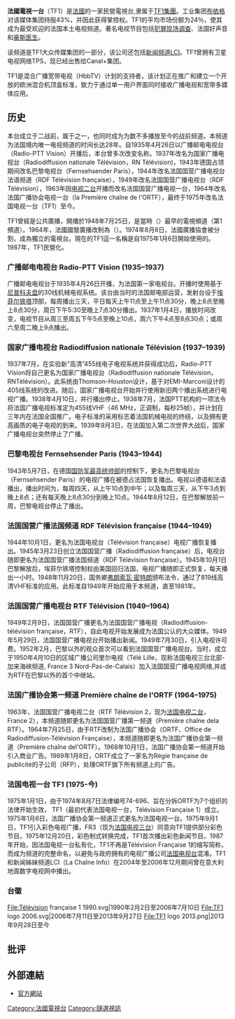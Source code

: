 {{coord|48|50|1.9|N|2|15|38.3|E|display=title}}
{{Infobox television channel
| name              = 法国电视一台
| logofile          = TF1_logo_2013.png
| logosize          = 200px
| launch            = {{Start date and age|1935|04|26|df=yes|p=yes}}
| closed date       = 
| network           = 
| owner             = [[TF1_Group|TF1 Group]]
| picture format    = [[576i|576i]] ([[SDTV|SDTV]])<br/>[[1080i|1080i]] ([[HDTV|HDTV]])
| share             = 10.25%
| share as of       = {{Start date|df=yes|2018|02}}
| share source      = [http://www.mediametrie.fr/ Médiamétrie]
| slogan            = “''Partageons des ondes positives.''”<br /><small>(让我们分享积极的共鸣)</small>
| country           = [[法国|法国]]
| language          = [[法语|法语]]
| affiliates        =
| headquarters      = 
| former names      = Radio-PTT Vision <small>(1935–1937)</small><br/> RN Télévision <small> (1937–1939)</small><br/>Fernsehsender Paris <small>(1943–1944)</small> <br/> Télévision Française <small>(1944–1945)</small> <br/> RDF <small>(1945–1949)</small> <br/> RTF <small>(1949–1963)</small> <br/> Première chaîne de la RTF <small>(1963–1964)</small> <br/> Première Chaîne de l'[[ORTF|ORTF]] <small>(1964–1975)</small>
| replaced names    = 
| replaced by names = 
| timeshift names   = 
| web               = [http://www.mytf1.fr/ www.mytf1.fr]
|terr serv 1    = [[Digital_terrestrial_television|TNT]]
|terr chan 1    = Channel 1 (HD)
|sat serv 1     = [[Canalsat|Canalsat]]
|sat chan 1     = Channel 1 (SD/HD) <br /> Channel 500 (HD) <br /> Channel 700 (SD)
|adsl serv 1    = [[Canalsat|Canalsat]]
|adsl chan 1    = Channel 1 (SD/HD) <br /> Channel 500 (HD) <br /> Channel 700 (SD)
| parent            = [[Bouygues|Bouygues]]
| key people        = [[Patrick_Le_Lay|Patrick Le Lay]]
| motto             =
}}
'''法國電視一台'''（TF1）是[[法國|法國]]的一家民營電視台,隶属于[[TF1集團|TF1集團]]。工业集团[[布依格|布依格]]对该媒体集团持股43%，并因此获得掌控权。TF1的平均市场份额为24％，使其成为最受欢迎的法国本土电视频道{{citation needed|date=May 2018}}。著名电视节目包括[[犯罪现场调查|犯罪现场调查]]、法国好声音和[[豪斯医生|豪斯医生]]。

该频道是TF1大众传媒集团的一部分，该公司还包括[[新聞台_(法國電視一台)|新闻频道LCI]]。TF1曾拥有卫星电视网络TPS，现已经出售给Canal+集团。

TF1是混合广播宽带电视（HbbTV）计划的支持者，该计划正在推广和建立一个开放的欧洲混合机顶盒标准，致力于通过单一用户界面同时接收广播电视和宽带多媒体应用。

==历史==
本台成立于二战前，属于{{link-en|世界上最早开播的一批电视台|Prewar television stations}}之一，也同时成为为数不多播放至今的战前频道。本频道为法国境内唯一电视频道的时间长达28年。自1935年4月26日以广播邮电电视台（Radio-PTT Vision）开播后，本台曾多次改变名称。1937年改名为国家广播电视台（Radiodiffusion nationale Télévision，RN Télévision)，1943年德国占领期间改名巴黎电视台（Fernsehsender Paris），1944年改名法国国营广播电视台法语频道（RDF Télévision française），1949年改名法国国营广播电视台（RDF Télévision），1963年因[[法国电视二台|电视二台]]开播而改名法国国营广播电视一台，1964年改名法国广播协会电视一台（la Première chaîne de l'ORTF），最终于1975年改名法国电视一台（TF1）至今。

TF1曾經是公共廣播，開播於1948年7月25日，是當時{{link-fr|法國國營廣播|Radiodiffusion-télévision française}}（{{lang|fr|Radiodiffusion-télévision française}}）最早的電視頻道{{lang|fr|La première chaîne}}（第1頻道）。1964年，法國國營廣播改制為{{link-fr|法國廣播協會|Office de radiodiffusion-télévision française}}（{{lang|fr|Office de Radiodiffusion-Télévision Française}}）。1974年8月8日，法國廣播協會被分割，成為獨立的電視台。現在的TF1這一名稱是自1975年1月6日開始使用的。1987年，TF1民營化。

=== 广播邮电电视台 Radio-PTT Vision (1935–1937) ===
广播邮电电视台于1935年4月26日开播，为法国第一家电视台。开播时使用基于[[尼普科夫盘|尼普科夫盘]]的30线机械电视系统。该台由当时的法国邮电部运营，发射台设于[[埃菲尔铁塔|埃菲尔铁塔]]顶部，每周播出三天，平日每天上午11点至上午11点30分，晚上8点至晚上8点30分，周日下午5:30至晚上7点30分播出。1937年1月4日，播放时间改变，电视节目从周三至周五下午5点至晚上10点，周六下午4点至8点30点；或周六至周二晚上9点播出。

=== 国家广播电视台 Radiodiffusion nationale Télévision (1937–1939) ===
1937年7月，在实验新“高清”455线电子电视系统并获得成功后，Radio-PTT Vision将自己更名为国家广播电视台（Radiodiffusion nationale Télévision，RNTélévision）。此系统由Thomson-Houston设计，基于对EMI-Marconi设计的405线系统的改进。随后，国家广播电视台开始并行使用新旧两个播出系统进行电视广播。1938年4月10日，并行播出停止。1938年7月，法国PTT机构的一项法令将法国广播电视标准定为455线VHF（46 MHz，正调制，每秒25帧），并计划在三年内在法国全国推广。电子标准的采用标志着法国机械电视的终结，以及拥有更高画质的电子电视的到来。1939年9月3日，在法国加入第二次世界大战后，国家广播电视台突然停止了广播。

=== 巴黎电视台 Fernsehsender Paris (1943–1944) ===
1943年5月7日，在德国[[国防军最高统帅部|国防军最高统帅部]]的控制下，更名为巴黎电视台（Fernsehsender Paris）的电视广播在被德占法国恢复播出。电视以德语和法语播出，播出时间为，每周四天，从上午10点到中午；以及每周三天，从下午3点到晚上8点；还有每天晚上8点30分到晚上10点。1944年8月12日，在巴黎解放前一周，巴黎电视台停止了播出。

=== 法国国营广播法国频道 RDF Télévision française (1944–1949) ===
1944年10月1日，更名为法国电视台（Télévision française）电视广播恢复播出。1945年3月23日创立法国国营广播（Radiodiffusion française）后，电视台随即更名为法国国营广播法国频道（RDF Télévision française）。1945年10月1日巴黎解放后，埃菲尔铁塔控制权由美国回归法国，电视广播随即正式恢复，每天播出一小时。1948年11月20日，国务卿[[弗朗索瓦·密特朗|弗朗索瓦·密特朗]]颁布法令，通过了819线高清VHF标准的应用。此标准自1949年开始应用于本频道，直至1981年。

=== 法国国营广播电视台 RTF Télévision (1949–1964) ===
1949年2月9日，法国国营广播更名为法国国营广播电视（Radiodiffusion-télévision française，RTF），自此电视开始发展成为法国公认的大众媒体。1949年5月29日，法国国营广播电视台开始播出新闻。1949年7月30日，引入电视许可费。1952年2月，巴黎以外的观众首次可以看到法国国营广播电视台。当时，成立于1950年4月10日的区域广播公司里尔电视（Télé Lille，现称法国电视三台北部-加来海峡频道, France 3 Nord-Pas-de-Calais）加入法国国营广播电视网络,并成为RTF在巴黎以外的首个中继站。

=== 法国广播协会第一频道 Première chaîne de l'ORTF (1964–1975) ===
1963年，法国国营广播电视二台（RTF Télévision 2，现为[[法国电视二台|法国电视二台]]，France 2），本频道随即更名为法国国营广播第一频道（Première chaîne dela RTF）。1964年7月25日，由于RTF改制为法国广播协会（ORTF、Office de Radiodiffusion-Télévision Française），本频道随即更名为法国广播协会第一频道（Première chaîne del'ORTF）。1968年10月1日，法国广播协会第一频道开始引入商业广告。1969年1月8日，ORTF成立了一家名为Régie française de publicité的子公司（RFP），处理ORTF旗下所有频道上的广告。

=== 法国电视一台 TF1 (1975-今) ===
1975年1月1日，由于1974年8月7日法律编号74-696、旨在分拆ORTF为7个组织的法律开始生效， TF1（最初代表法国电视一台，Télévision Française 1）成立。1975年1月6日，法国广播协会第一频道正式更名为法国电视一台。1975年9月1日，TF1引入彩色电视广播，FR3（现为[[法国电视三台|法国电视三台]]）同意向TF1提供部分彩色节目。1975年12月20日，彩色制式转换完成，TF1首次播出彩色新闻节目。1987年开始，因法国电视一台私有化，TF1不再是Télévision Française 1的缩写简称，而成为频道的完整命名，以避免与政府拥有的电视广播公司[[法国电视台|法国电视台]]混淆。TF1和新闻姊妹频道LCI（La Chaîne Info）在2004年至2006年12月期间曾在意大利地面数字电视网中播出。{{citation needed|date=January 2012}}

===台徽===
<gallery>
File:Télévision française 1 1990.svg|1990年2月2日至2006年7月10日
File:TF1 logo 2006.svg|2006年7月11日至2013年9月27日
File:TF1 logo 2013.png|2013年9月28日至今
</gallery>

==批评==

== 外部連結 ==
*[http://www.tf1.fr/ 官方網站] {{Wayback|url=http://www.tf1.fr/ |date=20060707055125 }}

[[Category:法國電視台|Category:法國電視台]]
[[Category:隨選視訊|Category:隨選視訊]]